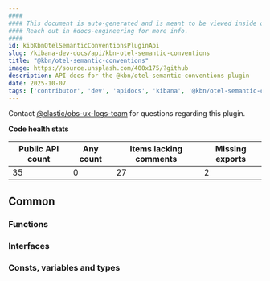 ```yaml
---
####
#### This document is auto-generated and is meant to be viewed inside our experimental, new docs system.
#### Reach out in #docs-engineering for more info.
####
id: kibKbnOtelSemanticConventionsPluginApi
slug: /kibana-dev-docs/api/kbn-otel-semantic-conventions
title: "@kbn/otel-semantic-conventions"
image: https://source.unsplash.com/400x175/?github
description: API docs for the @kbn/otel-semantic-conventions plugin
date: 2025-10-07
tags: ['contributor', 'dev', 'apidocs', 'kibana', '@kbn/otel-semantic-conventions']
---
```




Contact [@elastic/obs-ux-logs-team](https://github.com/orgs/elastic/teams/obs-ux-logs-team) for questions regarding this plugin.

**Code health stats**

| Public API count  | Any count | Items lacking comments | Missing exports |
|-------------------|-----------|------------------------|-----------------|
| 35 | 0 | 27 | 2 |

## Common

### Functions
<DocDefinitionList data={kbnOtelSemanticConventionsObj.common.functions}/>

### Interfaces
<DocDefinitionList data={kbnOtelSemanticConventionsObj.common.interfaces}/>

### Consts, variables and types
<DocDefinitionList data={kbnOtelSemanticConventionsObj.common.misc}/>

